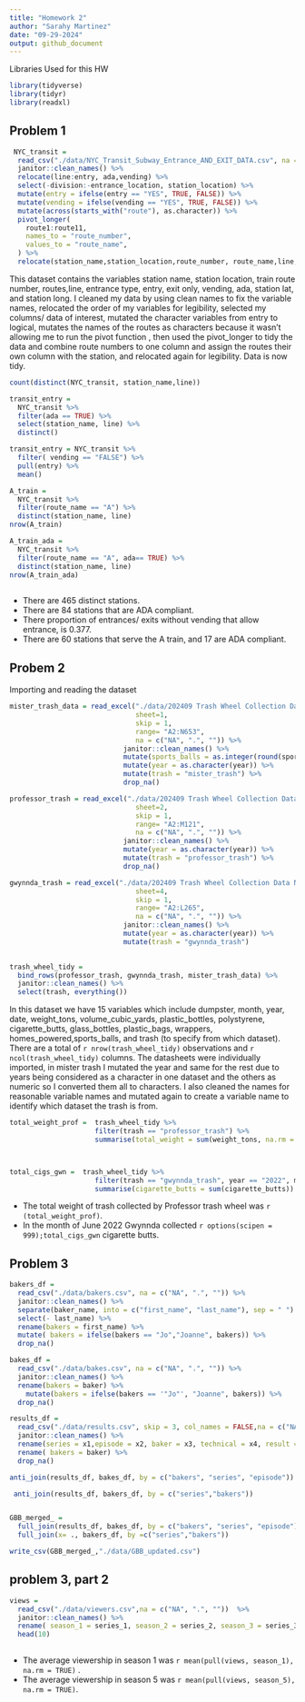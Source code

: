 ```yaml
---
title: "Homework 2"
author: "Sarahy Martinez"
date: "09-29-2024"
output: github_document
---
```


Libraries Used for this HW
```r
library(tidyverse)
library(tidyr)
library(readxl)
```

## Problem 1


```r
 NYC_transit =
  read_csv("./data/NYC_Transit_Subway_Entrance_AND_EXIT_DATA.csv", na = c("NA", ".", "")) %>% 
  janitor::clean_names() %>% 
  relocate(line:entry, ada,vending) %>% 
  select(-division:-entrance_location, station_location) %>% 
  mutate(entry = ifelse(entry == "YES", TRUE, FALSE)) %>% 
  mutate(vending = ifelse(vending == "YES", TRUE, FALSE)) %>% 
  mutate(across(starts_with("route"), as.character)) %>% 
  pivot_longer(
    route1:route11,
    names_to = "route_number",
    values_to = "route_name",
  ) %>% 
  relocate(station_name,station_location,route_number, route_name,line,entrance_type, entry, ada,vending)

```

This dataset contains the variables  station name, station location, train route number, routes,line, entrance type, entry, exit only, vending, ada, station lat, and station long. I cleaned my data by using clean names to fix the variable names, relocated the order of my variables for legibility, selected my columns/ data of interest, mutated the character variables from entry to logical, mutates the names of the routes as characters because it wasn't allowing me to run the pivot function , then used the pivot_longer to tidy the data and combine route numbers to one column  and assign the routes their own column with the station, and relocated again for legibility.  Data is now tidy.



```r
count(distinct(NYC_transit, station_name,line))

transit_entry = 
  NYC_transit %>% 
  filter(ada == TRUE) %>% 
  select(station_name, line) %>% 
  distinct()

transit_entry = NYC_transit %>% 
  filter( vending == "FALSE") %>% 
  pull(entry) %>% 
  mean()

A_train =
  NYC_transit %>% 
  filter(route_name == "A") %>% 
  distinct(station_name, line) 
nrow(A_train)

A_train_ada =
  NYC_transit %>% 
  filter(route_name == "A", ada== TRUE) %>% 
  distinct(station_name, line) 
nrow(A_train_ada)
 
```

* There are 465 distinct stations.
* There are 84 stations that are ADA compliant. 
* There proportion of entrances/ exits without vending that allow entrance, is  0.377. 
* There are 60 stations that serve the A train, and 17 are ADA compliant. 


## Probem 2


Importing and reading the dataset

```r

mister_trash_data = read_excel("./data/202409 Trash Wheel Collection Data New.xlsx", 
                               sheet=1,
                               skip = 1,
                               range= "A2:N653",
                               na = c("NA", ".", "")) %>% 
                            janitor::clean_names() %>% 
                            mutate(sports_balls = as.integer(round(sports_balls))) %>% 
                            mutate(year = as.character(year)) %>% 
                            mutate(trash = "mister_trash") %>% 
                            drop_na()


```




```r

professor_trash = read_excel("./data/202409 Trash Wheel Collection Data New.xlsx", 
                               sheet=2,
                               skip = 1,
                               range= "A2:M121",
                               na = c("NA", ".", "")) %>% 
                            janitor::clean_names() %>% 
                            mutate(year = as.character(year)) %>% 
                            mutate(trash = "professor_trash") %>% 
                            drop_na()


```



```r

gwynnda_trash = read_excel("./data/202409 Trash Wheel Collection Data New.xlsx", 
                               sheet=4,
                               skip = 1,
                               range= "A2:L265",
                               na = c("NA", ".", "")) %>% 
                            janitor::clean_names() %>% 
                            mutate(year = as.character(year)) %>% 
                            mutate(trash = "gwynnda_trash") 
                            

```


```r

trash_wheel_tidy = 
  bind_rows(professor_trash, gwynnda_trash, mister_trash_data) %>% 
  janitor::clean_names() %>% 
  select(trash, everything())


```

In this dataset we have 15 variables which include dumpster, month, year, date, weight_tons, volume_cubic_yards, plastic_bottles, polystyrene, cigarette_butts, glass_bottles, plastic_bags, wrappers, homes_powered,sports_balls, and trash (to specify from which dataset). There are a total of `r nrow(trash_wheel_tidy)` observations and `r ncol(trash_wheel_tidy)` columns. The datasheets were individually imported, in mister trash I mutated the year and same for the rest due to years being considered as a character in one dataset and the others as numeric so I converted them all to characters. I also cleaned the names for reasonable variable names and mutated again to create a variable name to identify which dataset the trash is from. 

```r

total_weight_prof =  trash_wheel_tidy %>% 
                     filter(trash == "professor_trash") %>% 
                     summarise(total_weight = sum(weight_tons, na.rm = TRUE))



total_cigs_gwn =  trash_wheel_tidy %>% 
                     filter(trash == "gwynnda_trash", year == "2022", month == "June") %>% 
                     summarise(cigarette_butts = sum(cigarette_butts))

```

* The total weight of trash collected by Professor trash wheel was `r (total_weight_prof)`. 
* In the month of June 2022 Gwynnda collected `r options(scipen = 999);total_cigs_gwn` cigarette butts. 


## Problem 3

```r


bakers_df = 
  read_csv("./data/bakers.csv", na = c("NA", ".", "")) %>% 
  janitor::clean_names() %>% 
  separate(baker_name, into = c("first_name", "last_name"), sep = " ") %>% 
  select(- last_name) %>% 
  rename(bakers = first_name) %>% 
  mutate( bakers = ifelse(bakers == "Jo","Joanne", bakers)) %>% 
  drop_na()

bakes_df = 
  read_csv("./data/bakes.csv", na = c("NA", ".", "")) %>% 
  janitor::clean_names() %>% 
  rename(bakers = baker) %>% 
    mutate(bakers = ifelse(bakers == '"Jo"', "Joanne", bakers)) %>% 
  drop_na()

results_df = 
  read_csv("./data/results.csv", skip = 3, col_names = FALSE,na = c("NA", ".", "")) %>% 
  janitor::clean_names() %>% 
  rename(series = x1,episode = x2, baker = x3, technical = x4, result = x5, ) %>% 
  rename( bakers = baker) %>% 
  drop_na()

anti_join(results_df, bakes_df, by = c("bakers", "series", "episode"))

 anti_join(results_df, bakers_df, by = c("series","bakers"))


GBB_merged_ = 
  full_join(results_df, bakes_df, by = c("bakers", "series", "episode")) %>% 
  full_join(x= ., bakers_df, by =c("series","bakers")) 

write_csv(GBB_merged_,"./data/GBB_updated.csv")

```


## problem 3, part 2 

```r
views = 
  read_csv("./data/viewers.csv",na = c("NA", ".", ""))  %>% 
  janitor::clean_names() %>% 
  rename( season_1 = series_1, season_2 = series_2, season_3 = series_3, season_4 = series_4, season_5 = series_5, season_6 = series_6, season_7 = series_7, season_8 = series_8, season_9 = series_9, season_10 = series_10) %>% 
  head(10)
 


```

* The average viewership in season 1 was `r mean(pull(views, season_1), na.rm = TRUE) ` .
* The average viewership in season 5 was `r mean(pull(views, season_5), na.rm = TRUE)`. 










